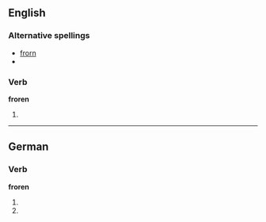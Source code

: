 ==English==

===Alternative spellings===
* [[frorn]]
* {{R:Webster 1913|frorn}}

===Verb===
'''froren'''

# {{rare}} {{past participle of|[[freeze]]}}

----

==German==

===Verb===
'''froren'''

# {{de-verb form of|frieren|1|p|v}}
# {{de-verb form of|frieren|3|p|v}}